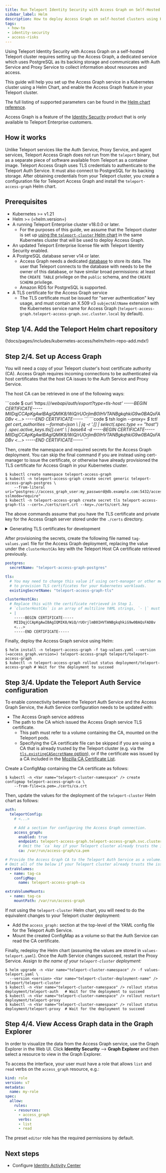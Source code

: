 ```yaml
---
title: Run Teleport Identity Security with Access Graph on Self-Hosted Clusters with Helm
sidebar_label: Helm
description: How to deploy Access Graph on self-hosted clusters using Helm.
tags:
 - how-to
 - identity-security
 - access-risks
---
```


Using Teleport Identity Security with Access Graph on a self-hosted Teleport cluster requires
setting up the Access Graph, a dedicated service which uses PostgreSQL 
as its backing storage and communicates with Auth Service and Proxy Service
to collect information about resources and access.

This guide will help you set up the Access Graph service in a Kubernetes cluster using a Helm Chart,
and enable the Access Graph feature in your Teleport cluster.

The full listing of supported parameters can be found in the [Helm chart reference](../../reference/helm-reference/teleport-access-graph.mdx).

Access Graph is a feature of the [Identity Security](https://goteleport.com/platform/policy/) product that is only available
to Teleport Enterprise customers.

## How it works

Unlike Teleport services like the Auth Service, Proxy Service, and agent
services, Teleport Access Graph does not run from the `teleport` binary, but as
a separate piece of software available from Teleport as a container image.
Teleport Access Graph uses TLS credentials to authenticate to the Teleport Auth
Service. It must also connect to PostgreSQL for its backing storage. After
obtaining credentials from your Teleport cluster, you create a configuration
file for Teleport Access Graph and install the `teleport-access-graph` Helm
chart.

## Prerequisites

- Kubernetes >= v1.21
- Helm >= (=helm.version=)
- A running Teleport Enterprise cluster v18.0.0 or later.
  - For the purposes of this guide, we assume that the Teleport cluster is set up
    [using the `teleport-cluster` Helm chart](../../zero-trust-access/deploy-a-cluster/helm-deployments/helm-deployments.mdx)
    in the same Kubernetes cluster that will be used to deploy Access Graph.
- An updated Teleport Enterprise license file with Teleport Identity Security enabled.
- A PostgreSQL database server v14 or later.
  - Access Graph needs a dedicated [database](https://www.postgresql.org/docs/current/sql-createdatabase.html) to store its data.
    The user that Teleport connects to the database with needs to be the owner of this database, or have similar broad permissions:
    at least the `CREATE TABLE` privilege on the `public` schema, and the `CREATE SCHEMA` privilege.
  - Amazon RDS for PostgreSQL is supported.
- A TLS certificate for the Access Graph service
  - The TLS certificate must be issued for "server authentication" key usage,
    and must contain an X.509 v3 `subjectAltName` extension with the Kubernetes service name for Access Graph
    (`teleport-access-graph.teleport-access-graph.svc.cluster.local` by default).


## Step 1/4. Add the Teleport Helm chart repository

(!docs/pages/includes/kubernetes-access/helm/helm-repo-add.mdx!)

## Step 2/4. Set up Access Graph

You will need a copy of your Teleport cluster's host certificate authority (CA).
Access Graph requires incoming connections to be authenticated via host certificates that the host CA issues to the Auth Service and Proxy Service.

The host CA can be retrieved in one of the following ways:

<Tabs>
<TabItem label="Via curl">
```code
$ curl 'https://<Var name="teleport.example.com" />/webapi/auth/export?type=tls-host'
-----BEGIN CERTIFICATE-----
MIIDqjCCApKgAwIBAgIQMIK8/WiQ/rUOrjlmB0IHVTANBgkqhkiG9w0BAQsFADBv
<...>
-----END CERTIFICATE-----
```
</TabItem>

<TabItem label="Via tctl">
```code
$ tsh login --proxy=<Var name="teleport.example.com" />
$ tctl get cert_authorities --format=json \
    | jq -r '.[] | select(.spec.type == "host") | .spec.active_keys.tls[].cert' \
    | base64 -d
-----BEGIN CERTIFICATE-----
MIIDqjCCApKgAwIBAgIQMIK8/WiQ/rUOrjlmB0IHVTANBgkqhkiG9w0BAQsFADBv
<...>
-----END CERTIFICATE-----
```
</TabItem>
</Tabs>

Then, create the namespace and required secrets for the Access Graph deployment.
You can skip the final command if you are instead using cert-manager to issue the certificate,
or otherwise have already provisioned the TLS certificate for Access Graph in your Kubernetes cluster.

```code
$ kubectl create namespace teleport-access-graph 
$ kubectl -n teleport-access-graph create secret generic teleport-access-graph-postgres \
    --from-literal uri="postgres://access_graph_user:my_password@db.example.com:5432/access_graph_db?sslmode=require"
$ kubectl -n teleport-access-graph create secret tls teleport-access-graph-tls --cert=./certs/cert.crt --key=./certs/cert.key
```

The above commands assume that you have the TLS certificate and private key for the Access Graph server stored under the `./certs` directory.

<details>
<summary>Generating TLS certificates for development</summary>
The following script can be used to quickly generate a certificate authority and server TLS certificate for deploying Access Graph.

```sh
#!/usr/bin/env bash

set -e

mkdir -p ./certs
cd ./certs

openssl genrsa -aes256 -out ca.key 4096
openssl req -x509 -new -key ca.key -sha256 -days 3652 -out ca.crt -subj '/CN=root'
openssl req -new -out cert.csr -newkey rsa:4096 -nodes -keyout cert.key -subj '/CN=Access Graph'
openssl x509 -req -in cert.csr -CA ca.crt -CAkey ca.key -CAcreateserial -out cert.crt -days 3652 -sha256 \
  -extfile <(printf 'extendedKeyUsage = serverAuth, clientAuth\nsubjectAltName = DNS:teleport-access-graph.teleport-access-graph.svc.cluster.local')

echo "Certificates issued successfully"
```

The script will ask to input the same password 4 times:
twice to create and confirm the password to encrypt the CA private key material with,
then once to use the private key to self-sign the CA certificate,
and finally once to use for signing the Access Graph server certificate.

Please note that this script is only provided for proof-of-concept deployments,
and may not follow the best security practices.
</details>

After provisioning the secrets, create the following file named `tag-values.yaml` file for the Access Graph deployment,
replacing the value under the `clusterHostCAs` key with the Teleport Host CA certificate retrieved previously.

```yaml
postgres:
  secretName: "teleport-access-graph-postgres"

tls:
  # You may need to change this value if using cert-manager or other means
  # to provision TLS certificates for your Kubernetes workloads.
  existingSecretName: "teleport-access-graph-tls"

clusterHostCAs:
  # Replace this with the certificate retrieved in Step 1.
  # `clusterHostCAs` is an array of multiline YAML strings, `- |` must not be removed, and the indentation must be kept.
  - |
    -----BEGIN CERTIFICATE-----
    MIIDqjCCApKgAwIBAgIQMIK8/WiQ/rUOrjlmB0IHVTANBgkqhkiG9w0BAQsFADBv
    <...>
    -----END CERTIFICATE-----
```

Finally, deploy the Access Graph service using Helm:

```code
$ helm install -n teleport-access-graph -f tag-values.yaml --version (=access_graph.version=) teleport-access-graph teleport/teleport-access-graph
$ kubectl -n teleport-access-graph rollout status deployment/teleport-access-graph # Wait for the deployment to succeed
```

## Step 3/4. Update the Teleport Auth Service configuration

To enable connectivity between the Teleport Auth Service and the Access Graph Service,
the Auth Service configuration needs to be updated with:
- The Access Graph service address
- The path to the CA which issued the Access Graph service TLS certificate.
  - This path must refer to a volume containing the CA, mounted on the Teleport pods.
  - Specifying the CA certificate file can be skipped if you are using a CA that is already trusted by the Teleport cluster
    (e.g. via the [`tls.existingCASecretName` option](../../reference/helm-reference/teleport-cluster.mdx)),
    or if the certificate was issued by a CA included in the [Mozilla CA Certificate List](https://wiki.mozilla.org/CA/Included_Certificates).

Create a ConfigMap containing the CA certificate as follows:

```code
$ kubectl -n <Var name="teleport-cluster-namespace" /> create configmap teleport-access-graph-ca \
    --from-file=ca.pem=./certs/ca.crt
```

Then, update the values for the deployment of the `teleport-cluster` Helm chart as follows:

```yaml
auth:
  teleportConfig:
    # <...>

    # Add a section for configuring the Access Graph connection.
    access_graph:
      enabled: true
      endpoint: teleport-access-graph.teleport-access-graph.svc.cluster.local:443
      # Omit the `ca` key if your Teleport cluster already trusts the issuing CA.
      ca: /var/run/access-graph/ca.pem

# Provide the Access Graph CA to the Teleport Auth Service as a volume.
# Omit all of the below if your Teleport cluster already trusts the issuing CA.
extraVolumes:
  - name: tag-ca
    configMap:
      name: teleport-access-graph-ca

extraVolumeMounts:
  - name: tag-ca
    mountPath: /var/run/access-graph
```

If not using the `teleport-cluster` Helm chart, you will need to do the equivalent changes to your Teleport cluster deployment:
- Add the `access_graph:` section at the top-level of the YAML config file for the Teleport Auth Service.
- Mount the created ConfigMap as a volume so that the Auth Service can read the CA certificate.

Finally, redeploy the Helm chart (assuming the values are stored in
`values-teleport.yaml`).  Once the Auth Service changes succeed, restart the
Proxy Service. Assign <Var name="teleport-cluster-deployment-name" /> to the
name of your `teleport-cluster` deployment:

```code
$ helm upgrade -n <Var name="teleport-cluster-namespace" /> -f values-teleport.yaml \
  --version <version> <Var name="teleport-cluster-deployment-name" /> teleport/teleport-cluster
$ kubectl -n <Var name="teleport-cluster-namespace" /> rollout status deployment/teleport-auth   # Wait for the deployment to succeed
$ kubectl -n <Var name="teleport-cluster-namespace" /> rollout restart deployment/teleport-proxy
$ kubectl -n <Var name="teleport-cluster-namespace" /> rollout status deployment/teleport-proxy  # Wait for the deployment to succeed
```

## Step 4/4. View Access Graph data in the Graph Explorer

In order to visualize the data from the Access Graph service, use the Graph Explorer in the Web UI. 
Click **Identity Security** --> **Graph Explorer** and then select a resource to view in the Graph Explorer. 

To access the interface, your user must have a role that allows `list` and `read` verbs on the `access_graph` resource, e.g.:

```yaml
kind: role
version: v7
metadata:
  name: my-role
spec:
  allow:
    rules:
    - resources:
      - access_graph
      verbs:
      - list
      - read
```

The preset `editor` role has the required permissions by default.


## Next steps

- Configure [Identity Activity Center](./identity-activity-center.mdx)

